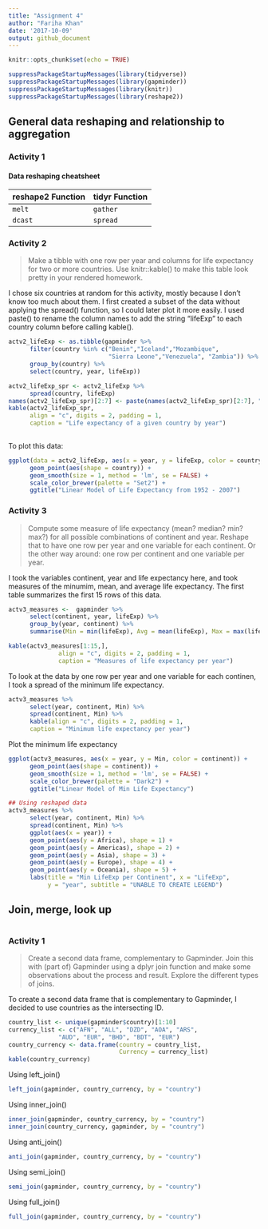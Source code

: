 ```yaml
---
title: "Assignment 4"
author: "Fariha Khan"
date: '2017-10-09'
output: github_document
---
```


```r
knitr::opts_chunk$set(echo = TRUE)
```


```r
suppressPackageStartupMessages(library(tidyverse))
suppressPackageStartupMessages(library(gapminder))
suppressPackageStartupMessages(library(knitr))
suppressPackageStartupMessages(library(reshape2))
```
## General data reshaping and relationship to aggregation

### Activity 1
#### Data reshaping cheatsheet
reshape2 Function    | tidyr Function 
---------------------|-------------------
`melt`               |  `gather`         
`dcast`              |  `spread`         

### Activity 2
> Make a tibble with one row per year and columns for life expectancy for two or more countries.
Use knitr::kable() to make this table look pretty in your rendered homework.

I chose six countries at random for this activity, mostly because I don't know too much about them. I first created a subset of the data without applying the spread() function, so I could later plot it more easily. I used paste() to rename the column names to add the string "lifeExp" to each country column before calling kable().

```r
actv2_lifeExp <- as.tibble(gapminder %>% 
      filter(country %in% c("Benin","Iceland","Mozambique",
                            "Sierra Leone","Venezuela", "Zambia")) %>% 
      group_by(country) %>% 
      select(country, year, lifeExp))

actv2_lifeExp_spr <- actv2_lifeExp %>% 
      spread(country, lifeExp)
names(actv2_lifeExp_spr)[2:7] <- paste(names(actv2_lifeExp_spr)[2:7], "LifeExp", sep = " ")
kable(actv2_lifeExp_spr,
      align = "c", digits = 2, padding = 1,
      caption = "Life expectancy of a given country by year")
      
```

To plot this data:
```r
ggplot(data = actv2_lifeExp, aes(x = year, y = lifeExp, color = country)) +
      geom_point(aes(shape = country)) +
      geom_smooth(size = 1, method = 'lm', se = FALSE) +
      scale_color_brewer(palette = "Set2") +
      ggtitle("Linear Model of Life Expectancy from 1952 - 2007")
```

### Activity 3
> Compute some measure of life expectancy (mean? median? min? max?) for all possible combinations of continent and year. Reshape that to have one row per year and one variable for each continent. Or the other way around: one row per continent and one variable per year.


I took the variables continent, year and life expectancy here, and took measures of the minumim, mean, and average life expectancy. The first table summarizes the first 15 rows of this data.
```r
actv3_measures <-  gapminder %>% 
      select(continent, year, lifeExp) %>% 
      group_by(year, continent) %>% 
      summarise(Min = min(lifeExp), Avg = mean(lifeExp), Max = max(lifeExp))

kable(actv3_measures[1:15,],
              align = "c", digits = 2, padding = 1,
              caption = "Measures of life expectancy per year")
```

To look at the data by one row per year and one variable for each continen, I took a spread of the minimum life expectancy.
```r
actv3_measures %>% 
      select(year, continent, Min) %>% 
      spread(continent, Min) %>% 
      kable(align = "c", digits = 2, padding = 1,
      caption = "Minimum life expectancy per year")
```

Plot the minimum life expectancy
```r
ggplot(actv3_measures, aes(x = year, y = Min, color = continent)) +
      geom_point(aes(shape = continent)) +
      geom_smooth(size = 1, method = 'lm', se = FALSE) +
      scale_color_brewer(palette = "Dark2") +
      ggtitle("Linear Model of Min Life Expectancy")

## Using reshaped data
actv3_measures %>% 
      select(year, continent, Min) %>% 
      spread(continent, Min) %>% 
      ggplot(aes(x = year)) +
      geom_point(aes(y = Africa), shape = 1) +
      geom_point(aes(y = Americas), shape = 2) +
      geom_point(aes(y = Asia), shape = 3) +
      geom_point(aes(y = Europe), shape = 4) +
      geom_point(aes(y = Oceania), shape = 5) +
      labs(title = "Min LifeExp per Continent", x = "LifeExp", 
           y = "year", subtitle = "UNABLE TO CREATE LEGEND")

```


## Join, merge, look up

#
### Activity 1
>Create a second data frame, complementary to Gapminder. 
Join this with (part of) Gapminder using a dplyr join function and make some observations about the process and result. 
Explore the different types of joins.


To create a second data frame that is complementary to Gapminder, I decided to use countries as the intersecting ID. 
```r
country_list <- unique(gapminder$country)[1:10]
currency_list <- c("AFN", "ALL", "DZD", "AOA", "ARS",
              "AUD", "EUR", "BHD", "BDT", "EUR")
country_currency <- data.frame(country = country_list,
                               Currency = currency_list)
kable(country_currency)
```

Using left_join()
```r
left_join(gapminder, country_currency, by = "country") 
```

Using inner_join()
```r
inner_join(gapminder, country_currency, by = "country") 
inner_join(country_currency, gapminder, by = "country") 

```

Using anti_join()
```r
anti_join(gapminder, country_currency, by = "country")
```

Using semi_join()
```r
semi_join(gapminder, country_currency, by = "country")
```

Using full_join()
```r
full_join(gapminder, country_currency, by = "country")
```
